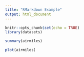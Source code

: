 ```yaml
---
title: "RMarkdown Example"
output: html_document
---
```


```r
knitr::opts_chunk$set(echo = TRUE)
library(datasets)
```


```r
summary(airmiles)
```

```r
plot(airmiles)
```
